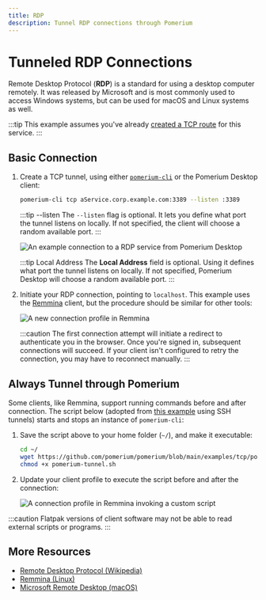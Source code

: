 ```yaml
---
title: RDP
description: Tunnel RDP connections through Pomerium
---
```



# Tunneled RDP Connections

Remote Desktop Protocol (**RDP**) is a standard for using a desktop computer remotely. It was released by Microsoft and is most commonly used to access Windows systems, but can be used for macOS and Linux systems as well.

:::tip
This example assumes you've already [created a TCP route](/docs/capabilities/tcp#configure-routes) for this service.
:::

## Basic Connection

1. Create a TCP tunnel, using either [`pomerium-cli`](/docs/pomerium-core/pomerium-cli) or the Pomerium Desktop client:

    <Tabs>
    <TabItem value="pomerium-cli" label="pomerium-cli">

    ```bash
    pomerium-cli tcp aService.corp.example.com:3389 --listen :3389
    ```

    :::tip --listen
    The `--listen` flag is optional. It lets you define what port the tunnel listens on locally. If not specified, the client will choose a random available port.
    :::

    </TabItem>
    <TabItem value="Pomerium Desktop" label="Pomerium Desktop">

    ![An example connection to a RDP service from Pomerium Desktop](img/desktop/example-rdp-connection.png)

    :::tip Local Address
    The **Local Address** field is optional. Using it defines what port the tunnel listens on locally. If not specified, Pomerium Desktop will choose a random available port.
    :::

    </TabItem>
    </Tabs>

1. Initiate your RDP connection, pointing to `localhost`. This example uses the [Remmina](https://remmina.org/) client, but the procedure should be similar for other tools:

    ![A new connection profile in Remmina](img/remmina-connection-profile.png)

    :::caution
    The first connection attempt will initiate a redirect to authenticate you in the browser. Once you're signed in, subsequent connections will succeed. If your client isn't configured to retry the connection, you may have to reconnect manually.
    :::


## Always Tunnel through Pomerium

Some clients, like Remmina, support running commands before and after connection. The script below (adopted from [this example](https://kgibran.wordpress.com/2019/03/13/remmina-rdp-ssh-tunnel-with-pre-and-post-scripts/) using SSH tunnels) starts and stops an instance of `pomerium-cli`:

<TunnelExample/>

1. Save the script above to your home folder (`~/`), and make it executable:

    ```bash
    cd ~/
    wget https://github.com/pomerium/pomerium/blob/main/examples/tcp/pomerium-tunnel.sh
    chmod +x pomerium-tunnel.sh
    ```

1. Update your client profile to execute the script before and after the connection:

    ![A connection profile in Remmina invoking a custom script](img/remmina-connection-scripted.png)

:::caution
Flatpak versions of client software may not be able to read external scripts or programs.
:::

## More Resources

- [Remote Desktop Protocol (Wikipedia)](https://en.wikipedia.org/wiki/Remote_Desktop_Protocol)
- [Remmina (Linux)](https://remmina.org/)
- [Microsoft Remote Desktop (macOS)](https://apps.apple.com/us/app/microsoft-remote-desktop/id1295203466?mt=12)

